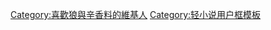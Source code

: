{{Userbox
  |border-c = #663300
  |border-s = 1
  |id-c     = #ffffff
  |id-s     = 20
  |id-fc    = #663300
  |info-c   = #ffEDcc
  |info-s   = 10
  |info-fc  = #000000
  |id       = 狼
  |info     = 這個用戶與'''[[狼與辛香料|賢狼赫蘿]]'''在往北方的旅途之中。
}}
<includeonly>[[Category:喜歡狼與辛香料的維基人]]</includeonly>
<noinclude>[[Category:轻小说用户框模板]]</noinclude>